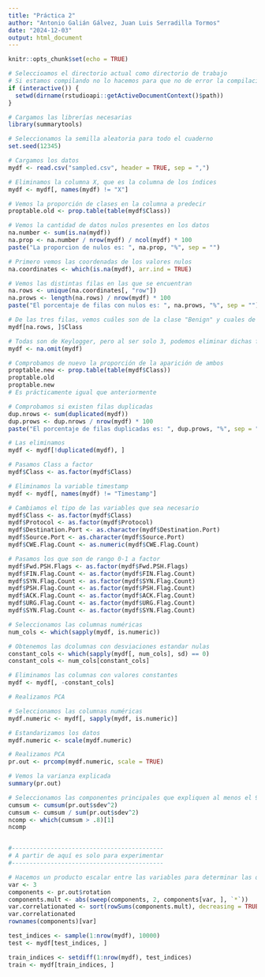 ```yaml
---
title: "Práctica 2"
author: "Antonio Galián Gálvez, Juan Luis Serradilla Tormos"
date: "2024-12-03"
output: html_document
---
```


```r
knitr::opts_chunk$set(echo = TRUE)
```


```r
# Seleccioamos el directorio actual como directorio de trabajo
# Si estamos compilando no lo hacemos para que no de error la compilación
if (interactive()) {
  setwd(dirname(rstudioapi::getActiveDocumentContext()$path))
}

# Cargamos las librerías necesarias
library(summarytools)

# Seleccionamos la semilla aleatoria para todo el cuaderno
set.seed(12345)
```


```r
# Cargamos los datos
mydf <- read.csv("sampled.csv", header = TRUE, sep = ",")

# Eliminamos la columna X, que es la columna de los índices
mydf <- mydf[, names(mydf) != "X"]

# Vemos la proporción de clases en la columna a predecir
proptable.old <- prop.table(table(mydf$Class))

# Vemos la cantidad de datos nulos presentes en los datos
na.number <- sum(is.na(mydf))
na.prop <- na.number / nrow(mydf) / ncol(mydf) * 100
paste("La proporcion de nulos es: ", na.prop, "%", sep = "")

# Primero vemos las coordenadas de los valores nulos
na.coordinates <- which(is.na(mydf), arr.ind = TRUE)

# Vemos las distintas filas en las que se encuentran
na.rows <- unique(na.coordinates[, "row"])
na.prows <- length(na.rows) / nrow(mydf) * 100
paste("El porcentaje de filas con nulos es: ", na.prows, "%", sep = "")

# De las tres filas, vemos cuáles son de la clase "Benign" y cuales de "Keylogger"
mydf[na.rows, ]$Class

# Todas son de Keylogger, pero al ser solo 3, podemos eliminar dichas filas.
mydf <- na.omit(mydf)

# Comprobamos de nuevo la proporción de la aparición de ambos
proptable.new <- prop.table(table(mydf$Class))
proptable.old
proptable.new
# Es prácticamente igual que anteriormente

# Comprobamos si existen filas duplicadas
dup.nrows <- sum(duplicated(mydf))
dup.prows <- dup.nrows / nrow(mydf) * 100
paste("El porcentaje de filas duplicadas es: ", dup.prows, "%", sep = "")

# Las eliminamos
mydf <- mydf[!duplicated(mydf), ]

# Pasamos Class a factor
mydf$Class <- as.factor(mydf$Class)

# Eliminamos la variable timestamp
mydf <- mydf[, names(mydf) != "Timestamp"]

# Cambiamos el tipo de las variables que sea necesario
mydf$Class <- as.factor(mydf$Class)
mydf$Protocol <- as.factor(mydf$Protocol)
mydf$Destination.Port <- as.character(mydf$Destination.Port)
mydf$Source.Port <- as.character(mydf$Source.Port)
mydf$CWE.Flag.Count <- as.numeric(mydf$CWE.Flag.Count)

# Pasamos los que son de rango 0-1 a factor
mydf$Fwd.PSH.Flags <- as.factor(mydf$Fwd.PSH.Flags)
mydf$FIN.Flag.Count <- as.factor(mydf$FIN.Flag.Count)
mydf$SYN.Flag.Count <- as.factor(mydf$SYN.Flag.Count)
mydf$PSH.Flag.Count <- as.factor(mydf$PSH.Flag.Count)
mydf$ACK.Flag.Count <- as.factor(mydf$ACK.Flag.Count)
mydf$URG.Flag.Count <- as.factor(mydf$URG.Flag.Count)
mydf$SYN.Flag.Count <- as.factor(mydf$SYN.Flag.Count)

# Seleccionamos las columnas numéricas
num_cols <- which(sapply(mydf, is.numeric))

# Obtenemos las dcolumnas con desviaciones estandar nulas
constant_cols <- which(sapply(mydf[, num_cols], sd) == 0)
constant_cols <- num_cols[constant_cols]

# Eliminamos las columnas con valores constantes
mydf <- mydf[, -constant_cols]
```


```r
# Realizamos PCA

# Seleccionamos las columnas numéricas
mydf.numeric <- mydf[, sapply(mydf, is.numeric)]

# Estandarizamos los datos
mydf.numeric <- scale(mydf.numeric)

# Realizamos PCA
pr.out <- prcomp(mydf.numeric, scale = TRUE)

# Vemos la varianza explicada
summary(pr.out)

# Seleccionamos las componentes principales que expliquen al menos el 90% de la varianza
cumsum <- cumsum(pr.out$sdev^2)
cumsum <- cumsum / sum(pr.out$sdev^2)
ncomp <- which(cumsum > .8)[1]
ncomp


#-------------------------------------------
# A partir de aquí es solo para experimentar
#-------------------------------------------

# Hacemos un producto escalar entre las variables para determinar las que están más relacionadas
var <- 3
components <- pr.out$rotation
components.mult <- abs(sweep(components, 2, components[var, ], `*`))
var.correlationated <- sort(rowSums(components.mult), decreasing = TRUE)[1:10] / max(rowSums(components.mult))
var.correlationated
rownames(components)[var]
```


```r
test_indices <- sample(1:nrow(mydf), 10000)
test <- mydf[test_indices, ]

train_indices <- setdiff(1:nrow(mydf), test_indices)
train <- mydf[train_indices, ]
```


